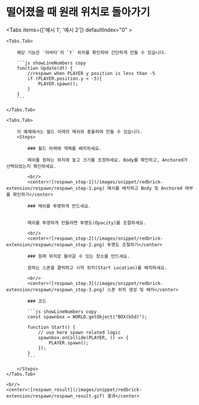 
# 떨어졌을 때 원래 위치로 돌아가기

<Tabs items={['예시 1', '예시 2']} defaultIndex="0" >
    
    <Tabs.Tab>

        해당 기능은 `아바타`의 `Y` 위치를 확인하여 간단하게 만들 수 있습니다.

        ```js showLineNumbers copy
        function Update(dt) {
            //respawn when PLAYER y position is less than -5
            if (PLAYER.position.y < -5){
                PLAYER.spawn();
            }
        }
        ```

    </Tabs.Tab>

    <Tabs.Tab>

        이 예제에서는 월드 아래의 메쉬와 충돌하여 만들 수 있습니다.
        <Steps>

            ### 월드 아래에 객체를 배치하세요.

            메쉬를 원하는 위치에 놓고 크기를 조정하세요. Body를 확인하고, Anchored가 선택되었는지 확인하세요.

            <br/>
            <center>![respawn_step-1](/images/snippet/redbrick-extension/respawn/respawn_step-1.png) 메시를 배치하고 Body 및 Anchored 여부를 확인하기</center>

            ### 메쉬를 투명하게 만드세요.


            메쉬를 투명하게 만들려면 투명도(Opacity)를 조절하세요.

            <br/>
            <center>![respawn_step-2](/images/snippet/redbrick-extension/respawn/respawn_step-2.png) 투명도 조절하기</center>

            ### 원래 위치로 돌아갈 수 있는 장소를 만드세요.

            원하는 스폰을 클릭하고 시작 위치(Start Location)를 배치하세요.

            <br/>
            <center>![respawn_step-3](/images/snippet/redbrick-extension/respawn/respawn_step-3.png) 스폰 위치 생성 및 배치</center>

            ### 코드

            ```js showLineNumbers copy
            const spawnbox = WORLD.getObject("BOX(b5d)");

            function Start() {
                // use here spawn related logic
                spawnbox.onCollide(PLAYER, () => {
                    PLAYER.spawn();
                });
            }
            ```

        </Steps>
    </Tabs.Tab>

    <br/>
    <center>![respawn_result](/images/snippet/redbrick-extension/respawn/respawn_result.gif) 결과</center>

</Tabs>
